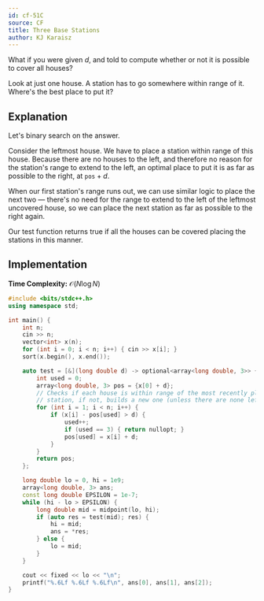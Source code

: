 ```yaml
---
id: cf-51C
source: CF
title: Three Base Stations
author: KJ Karaisz
---
```


<Spoiler title = "Hint 1">

What if you were given $d$, and told to compute whether or not it is possible to cover all houses?

</Spoiler>

<Spoiler title = "Hint 2">

Look at just one house. A station has to go somewhere within range of it. Where's the best place to put it?

</Spoiler>

<Spoiler title = "Solution">

## Explanation

Let's binary search on the answer.

Consider the leftmost house. We have to place a station within range of this
house. Because there are no houses to the left, and therefore no reason for the
station's range to extend to the left, an optimal place to put it is as far as
possible to the right, at $\texttt{pos}+d$.

When our first station's range runs out, we can use similar logic to place the
next two — there's no need for the range to extend to the left of the leftmost
uncovered house, so we can place the next station as far as possible to the
right again.

Our test function returns true if all the houses can be covered placing the
stations in this manner.

## Implementation

**Time Complexity:** $\mathcal{O}(N\log N)$

<LanguageSection>
<CPPSection>

```cpp
#include <bits/stdc++.h>
using namespace std;

int main() {
	int n;
	cin >> n;
	vector<int> x(n);
	for (int i = 0; i < n; i++) { cin >> x[i]; }
	sort(x.begin(), x.end());

	auto test = [&](long double d) -> optional<array<long double, 3>> {
		int used = 0;
		array<long double, 3> pos = {x[0] + d};
		// Checks if each house is within range of the most recently placed
		// station, if not, builds a new one (unless there are none left)
		for (int i = 1; i < n; i++) {
			if (x[i] - pos[used] > d) {
				used++;
				if (used == 3) { return nullopt; }
				pos[used] = x[i] + d;
			}
		}
		return pos;
	};

	long double lo = 0, hi = 1e9;
	array<long double, 3> ans;
	const long double EPSILON = 1e-7;
	while (hi - lo > EPSILON) {
		long double mid = midpoint(lo, hi);
		if (auto res = test(mid); res) {
			hi = mid;
			ans = *res;
		} else {
			lo = mid;
		}
	}

	cout << fixed << lo << "\n";
	printf("%.6Lf %.6Lf %.6Lf\n", ans[0], ans[1], ans[2]);
}
```

</CPPSection>
</LanguageSection>

</Spoiler>
